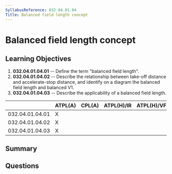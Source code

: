 ```yaml
---
SyllabusReference: 032.04.01.04
Title: Balanced field length concept
---
```


# Balanced field length concept

## Learning Objectives

1.  **032.04.01.04.01** -- Define the term "balanced field length".
2.  **032.04.01.04.02** -- Describe the relationship between take-off distance
    and accelerate-stop distance, and identify on a diagram the balanced field
    length and balanced V1.
3.  **032.04.01.04.03** -- Describe the applicability of a balanced field length.

|                 | ATPL(A) | CPL(A) | ATPL(H)/IR | ATPL(H)/VFR | CPL(H) | IR | CBIR(A) |
| --------------- | ------- | ------ | ---------- | ----------- | ------ | -- | ------- |
| 032.04.01.04.01 | X       |        |            |             |        |    |         |
| 032.04.01.04.02 | X       |        |            |             |        |    |         |
| 032.04.01.04.03 | X       |        |            |             |        |    |         |

## Summary

## Questions

